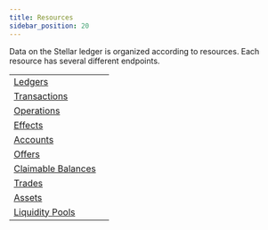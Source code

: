 ```yaml
---
title: Resources
sidebar_position: 20
---
```



Data on the Stellar ledger is organized according to resources. Each resource has several different endpoints.

<MethodTable title="Resource Types">

|                                                      |     |
| ---------------------------------------------------- | --- |
| [Ledgers](./ledgers/README.mdx)                      |     |
| [Transactions](./transactions/README.mdx)            |     |
| [Operations](./operations/README.mdx)                |     |
| [Effects](./effects/README.mdx)                      |     |
| [Accounts](./accounts/README.mdx)                    |     |
| [Offers](./offers/README.mdx)                        |     |
| [Claimable Balances](./claimablebalances/README.mdx) |     |
| [Trades](./trades/README.mdx)                        |     |
| [Assets](./assets/README.mdx)                        |     |
| [Liquidity Pools](./liquiditypools/README.mdx)       |     |

</MethodTable>
